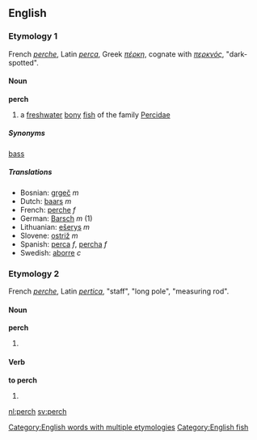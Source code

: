 ==English==
===Etymology 1===
French ''[[perche]]'', Latin ''[[perca]]'', Greek ''[[πέρκη]]'', cognate with ''[[περκνός]]'', "dark-spotted".
====Noun====
'''perch'''
# a [[freshwater]] [[bony]] [[fish]] of the family [[Percidae]]

=====Synonyms=====
[[bass]]
=====Translations=====
*Bosnian: [[grgeč]] ''m''
*Dutch: [[baars]] ''m''
*French: [[perche]] ''f''
*German: [[Barsch]] ''m'' (1)
*Lithuanian: [[ešerys]] ''m''
*Slovene: [[ostriž]] ''m''
*Spanish: [[perca]] ''f'', [[percha]] ''f''
*Swedish: [[aborre]] ''c''

===Etymology 2===
French ''[[perche]]'', Latin ''[[pertica]]'', "staff", "long pole", "measuring rod".
====Noun====
'''perch'''
#{{stub}}
====Verb====
'''to perch'''
#{{stub}}

[[Category:English words with multiple etymologies]]
[[Category:English fish]]

[[nl:perch]]
[[sv:perch]]